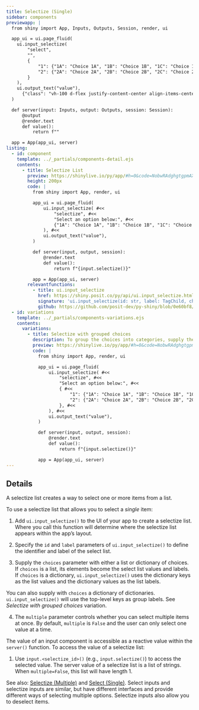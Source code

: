 ```yaml
---
title: Selectize (Single)
sidebar: components
previewapp: |
  from shiny import App, Inputs, Outputs, Session, render, ui

  app_ui = ui.page_fluid(
    ui.input_selectize(
        "select",
        "",
        {
            "1": {"1A": "Choice 1A", "1B": "Choice 1B", "1C": "Choice 1C"},
            "2": {"2A": "Choice 2A", "2B": "Choice 2B", "2C": "Choice 2C"}
        }
    ),
    ui.output_text("value"),
      {"class": "vh-100 d-flex justify-content-center align-items-center px-4"}
  )

  def server(input: Inputs, output: Outputs, session: Session):
      @output
      @render.text
      def value():
          return f""

  app = App(app_ui, server)
listing:
  - id: component
    template: ../_partials/components-detail.ejs
    contents:
      - title: Selectize List
        preview: https://shinylive.io/py/app/#h=0&code=NobwRAdghgtgpmAXGKAHVA6VBPMAaMAYwHsIAXOcpMAMwCdiYACAZwAsBLCbJjmVYnTJMAgujxM6lACZw6EgK4cAOhFVpUAfSVMAvEyVYoAcziaaAGyXSAFKqYODHDF1QKymlnAtxCZDgBecDZMAMQAPOH2jjHKYF4+foFwcRIRURAxsWAAyt6+wlCZxKj+pEwARt7EAO6IqWGR0VlMIHEAjCJxiExxAMJsxByEcEydDR0AQt29YANDI2PT+LPtfTP9g8Oja3EAvmlNmY4AlIcZMYbE7m4eFAAeZHZgAG5QVilgZ6onqqqyNFYchechsrncEmuZFuEi8LBYHFIJ3qxwcAAEpBBZHQMA8yM0mACmG8PjZkQSYlIyAo6JkaHEQOCyBgEgVkmS9nE-tB0HpROgbBptBxYcC5L8IGA9gBdIA
        height: 200px
        code: |
          from shiny import App, render, ui

          app_ui = ui.page_fluid(
              ui.input_selectize( #<<
                  "selectize", #<<
                  "Select an option below:", #<<
                  {"1A": "Choice 1A", "1B": "Choice 1B", "1C": "Choice 1C"}, #<<
              ), #<<
              ui.output_text("value"),
          )

          def server(input, output, session):
              @render.text
              def value():
                  return f"{input.selectize()}"

          app = App(app_ui, server)
        relevantfunctions:
          - title: ui.input_selectize
            href: https://shiny.posit.co/py/api/ui.input_selectize.html#shiny.ui.input_selectize
            signature: 'ui.input_selectize(id: str, label: TagChild, choices: SelectChoicesArg, selected: Optional = None, multiple: bool = False, width: Optional = None)'
            github: https://github.com/posit-dev/py-shiny/blob/0e60bf8/shiny/ui/_input_select.py#L48-L108
  - id: variations
    template: ../_partials/components-variations.ejs
    contents:
      variations:
        - title: Selectize with grouped choices
          description: To group the choices into categories, supply the `choices` argument with a dictionary of dictionaries. `ui.input_selectize()` will use the top-level keys as group labels.
          preview: https://shinylive.io/py/app/#h=0&code=NobwRAdghgtgpmAXGKAHVA6VBPMAaMAYwHsIAXOcpMAMwCdiYACAZwAsBLCbJjmVYnTJMAgujxM6lACZw6EgK4cAOhFVpUAfSVMAvEyVYoAcziaaAGyXSAFKqYODHDF1QKymlnAtxCZDgBecDZMAMQAPOH2jjHKYF4+foFwcRIRURAxsWAAyt6+wlCZxKj+pEwARt7EAO6IqWGR0VlMII0ZLS1xAIxxiK09In1McQDCbMQchHBM3UP4I2DdAELDYxNTMysNPaNrYOOT07N7YAC+aU2ZndkATMMgcbfz-etHM887YLerSIuHmyYPy+t1OrwOG2OoLiZ3azSyFzh1wcAEpLh1HIZiO43B4KAAPMh2MAANygVhSYDRqhRqlUshorDkJLkNlc7gk2LIuIkXhYLA4pBR9WRTAAAlIILI6BgCWR4QymGSKTZhfCYlIyAo6JkaHEQOyyBgEgVkqqznE6dB0HpROgbBptBxecy5CjzgBdIA
          code: |
            from shiny import App, render, ui

            app_ui = ui.page_fluid(
                ui.input_selectize( #<<
                    "selectize", #<<
                    "Select an option below:", #<<
                    { #<<
                        "1": {"1A": "Choice 1A", "1B": "Choice 1B", "1C": "Choice 1C"}, #<<
                        "2": {"2A": "Choice 2A", "2B": "Choice 2B", "2C": "Choice 2C"} #<<
                    }, #<<
                ), #<<
                ui.output_text("value"),
            )

            def server(input, output, session):
                @render.text
                def value():
                    return f"{input.selectize()}"

            app = App(app_ui, server)
---
```


:::{#component}
:::

## Details

A selectize list creates a way to select one or more items from a list.

To use a selectize list that allows you to select a <em>single</em> item: 

  1. Add `ui.input_selectize()` to the UI of your app to create a selectize list. Where you call this function will determine where the selectize list appears within the app's layout. 

  2. Specify the `id` and `label` parameters of `ui.input_selectize()` to define the identifier and label of the select list.

  3. Supply the `choices` parameter with either a list or dictionary of choices. If `choices` is a list, its elements become the select list values and labels. If `choices` is a dictionary, `ui.input_selectize()` uses the dictionary keys as the list values and the dictionary values as the list labels. 
  
  You can also supply with `choices` a dictionary of dictionaries. `ui.input_selectize()` will use the top-level keys as group labels. See <em>Selectize with grouped choices</em> variation.

  4. The `multiple` parameter controls whether you can select multiple items at once. By default, `multiple` is `False` and the user can only select one value at a time.

The value of an input component is accessible as a reactive value within the `server()` function. To access the value of a selectize list:

  1. Use `input.<selectize_id>()` (e.g., `input.selectize()`) to access the selected value. The server value of a selectize list is a list of strings. When `multiple=False`, this list will have length 1.

See also: [Selectize (Multiple)](selectize-multiple.qmd) and [Select (Single)](select-single.qmd). Select inputs and selectize inputs are similar, but have different interfaces and provide different ways of selecting multiple options. Selectize inputs also allow you to deselect items.

:::{#variations}
:::